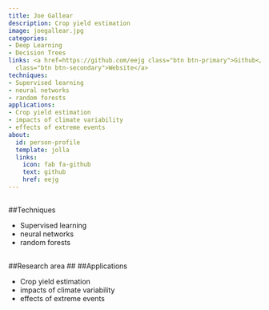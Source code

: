 ```yaml
---
title: Joe Gallear
description: Crop yield estimation
image: joegallear.jpg
categories:
- Deep Learning
- Decision Trees
links: <a href=https://github.com/eejg class="btn btn-primary">Github</a><a href=https://environment.leeds.ac.uk/see/pgr/2584/joe-gallear
  class="btn btn-secondary">Website</a>
techniques:
- Supervised learning
- neural networks
- random forests
applications:
- Crop yield estimation
- impacts of climate variability
- effects of extreme events
about:
  id: person-profile
  template: jolla
  links:
    icon: fab fa-github
    text: github
    href: eejg
---
```

   
:::{#person-profile}
:::
   
##
##Techniques
   
- Supervised learning
- neural networks
- random forests
   
##
##Research area
##
##Applications
   
- Crop yield estimation
- impacts of climate variability
- effects of extreme events

